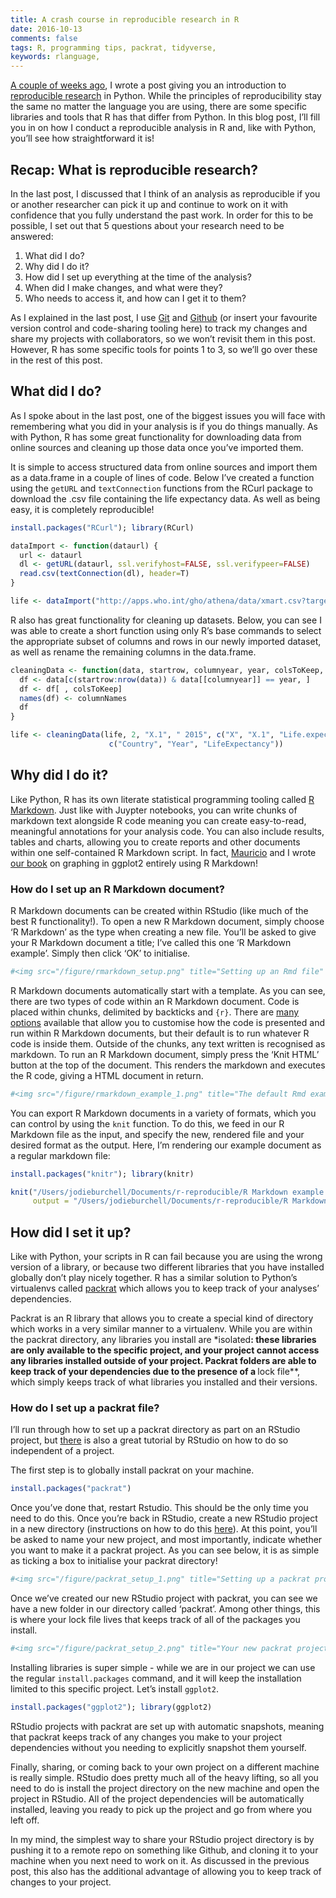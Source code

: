 ```yaml
---
title: A crash course in reproducible research in R
date: 2016-10-13
comments: false
tags: R, programming tips, packrat, tidyverse, 
keywords: rlanguage, 
---
```


[A couple of weeks ago]({filename}2016-10-04-reproducible-research-in-python.md), I wrote a post giving you an introduction to [reproducible research](https://en.wikipedia.org/wiki/Reproducibility#Reproducible_research) in Python. While the principles of reproducibility stay the same no matter the language you are using, there are some specific libraries and tools that R has that differ from Python. In this blog post, I'll fill you in on how I conduct a reproducible analysis in R and, like with Python, you'll see how straightforward it is!

## Recap: What is reproducible research?

In the last post, I discussed that I think of an analysis as reproducible if you or another researcher can pick it up and continue to work on it with confidence that you fully understand the past work. In order for this to be possible, I set out that 5 questions about your research need to be answered:  

1. What did I do?  
2. Why did I do it?  
3. How did I set up everything at the time of the analysis?  
4. When did I make changes, and what were they?  
5. Who needs to access it, and how can I get it to them?  

As I explained in the last post, I use [Git](https://git-scm.com/) and [Github](https://github.com/) (or insert your favourite version control and code-sharing tooling here) to track my changes and share my projects with collaborators, so we won't revisit them in this post. However, R has some specific tools for points 1 to 3, so we'll go over these in the rest of this post.

## What did I do?

As I spoke about in the last post, one of the biggest issues you will face with remembering what you did in your analysis is if you do things manually. As with Python, R has some great functionality for downloading data from online sources and cleaning up those data once you've imported them.

It is simple to access structured data from online sources and import them as a data.frame in a couple of lines of code. Below I've created a function using the `getURL` and `textConnection` functions from the RCurl package to download the .csv file containing the life expectancy data. As well as being easy, it is completely reproducible!

```r
install.packages("RCurl"); library(RCurl)

dataImport <- function(dataurl) {
  url <- dataurl
  dl <- getURL(dataurl, ssl.verifyhost=FALSE, ssl.verifypeer=FALSE)
  read.csv(textConnection(dl), header=T)
}

life <- dataImport("http://apps.who.int/gho/athena/data/xmart.csv?target=GHO/WHOSIS_000001,WHOSIS_000015&profile=crosstable&filter=COUNTRY:*&x-sideaxis=COUNTRY;YEAR&x-topaxis=GHO;SEX")
```

R also has great functionality for cleaning up datasets. Below, you can see I was able to create a short function using only R's base commands to select the appropriate subset of columns and rows in our newly imported dataset, as well as rename the remaining columns in the data.frame.

```r
cleaningData <- function(data, startrow, columnyear, year, colsToKeep, columnNames) {
  df <- data[c(startrow:nrow(data)) & data[[columnyear]] == year, ]
  df <- df[ , colsToKeep]
  names(df) <- columnNames
  df
}

life <- cleaningData(life, 2, "X.1", " 2015", c("X", "X.1", "Life.expectancy.at.birth..years."),
                      c("Country", "Year", "LifeExpectancy"))
```

## Why did I do it?

Like Python, R has its own literate statistical programming tooling called [R Markdown](http://rmarkdown.rstudio.com/). Just like with Juypter notebooks, you can write chunks of markdown text alongside R code meaning you can create easy-to-read, meaningful annotations for your analysis code. You can also include results, tables and charts, allowing you to create reports and other documents within one self-contained R Markdown script. In fact, [Mauricio](https://twitter.com/pachamaltese) and I wrote [our book](https://leanpub.com/hitchhikers_ggplot2) on graphing in ggplot2 entirely using R Markdown!

### How do I set up an R Markdown document?

R Markdown documents can be created within RStudio (like much of the best R functionality!). To open a new R Markdown document, simply choose 'R Markdown' as the type when creating a new file. You'll be asked to give your R Markdown document a title; I've called this one 'R Markdown example'. Simply then click 'OK' to initialise.

```r
#<img src="/figure/rmarkdown_setup.png" title="Setting up an Rmd file" #style="display: block; margin: auto;" />
```

R Markdown documents automatically start with a template. As you can see, there are two types of code within an R Markdown document. Code is placed within chunks, delimited by backticks and `{r}`. There are [many options](http://rmarkdown.rstudio.com/authoring_rcodechunks.html) available that allow you to customise how the code is presented and run within R Markdown documents, but their default is to run whatever R code is inside them. Outside of the chunks, any text written is recognised as markdown. To run an R Markdown document, simply press the 'Knit HTML' button at the top of the document. This renders the markdown and executes the R code, giving a HTML document in return.

```r
#<img src="/figure/rmarkdown_example_1.png" title="The default Rmd example file" #style="display: block; margin: auto;" />
```

You can export R Markdown documents in a variety of formats, which you can control by using the `knit` function. To do this, we feed in our R Markdown file as the input, and specify the new, rendered file and your desired format as the output. Here, I'm rendering our example document as a regular markdown file:

```r
install.packages("knitr"); library(knitr)

knit("/Users/jodieburchell/Documents/r-reproducible/R Markdown example.Rmd", 
     output = "/Users/jodieburchell/Documents/r-reproducible/R Markdown example.md")
```

## How did I set it up?

Like with Python, your scripts in R can fail because you are using the wrong version of a library, or because two different libraries that you have installed globally don't play nicely together. R has a similar solution to Python's virtualenvs called [packrat](https://rstudio.github.io/packrat/) which allows you to keep track of your analyses' dependencies.

Packrat is an R library that allows you to create a special kind of directory which works in a very similar manner to a virtualenv. While you are within the packrat directory, any libraries you install are *isolated**: these libraries are only available to the specific project, and your project cannot access any libraries installed outside of your project. Packrat folders are able to keep track of your dependencies due to the presence of a **lock file**, which simply keeps track of what libraries you installed and their versions.

### How do I set up a packrat file?

I'll run through how to set up a packrat directory as part on an RStudio project, but [there](https://rstudio.github.io/packrat/walkthrough.html) is also a great tutorial by RStudio on how to do so independent of a project.

The first step is to globally install packrat on your machine.

```r
install.packages("packrat")
```

Once you've done that, restart Rstudio. This should be the only time you need to do this. Once you're back in RStudio, create a new RStudio project in a new directory (instructions on how to do this [here](https://support.rstudio.com/hc/en-us/articles/200526207-Using-Projects)). At this point, you'll be asked to name your new project, and most importantly, indicate whether you want to make it a packrat project. As you can see below, it is as simple as ticking a box to initialise your packrat directory!

```r
#<img src="/figure/packrat_setup_1.png" title="Setting up a packrat project" alt="Look, it's easy!" #style="display: block; margin: auto;" />
```
  
Once we've created our new RStudio project with packrat, you can see we have a new folder in our directory called 'packrat'. Among other things, this is where your lock file lives that keeps track of all of the packages you install.

```r
#<img src="/figure/packrat_setup_2.png" title="Your new packrat project" alt="Check out the new packrat folder!" #style="display: block; margin: auto;" />
```
  
Installing libraries is super simple - while we are in our project we can use the regular `install.packages` command, and it will keep the installation limited to this specific project. Let's install `ggplot2`.

```r
install.packages("ggplot2"); library(ggplot2)
```

RStudio projects with packrat are set up with automatic snapshots, meaning that packrat keeps track of any changes you make to your project dependencies without you needing to explicitly snapshot them yourself.

Finally, sharing, or coming back to your own project on a different machine is really simple. RStudio does pretty much all of the heavy lifting, so all you need to do is install the project directory on the new machine and open the project in RStudio. All of the project dependencies will be automatically installed, leaving you ready to pick up the project and go from where you left off. 

In my mind, the simplest way to share your RStudio project directory is by pushing it to a remote repo on something like Github, and cloning it to your machine when you next need to work on it. As discussed in the previous post, this also has the additional advantage of allowing you to keep track of changes to your project. 














